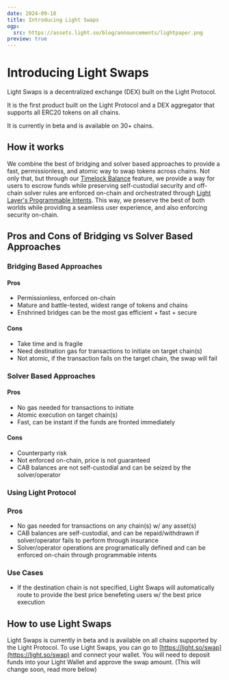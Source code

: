 ```yaml
---
date: 2024-09-18
title: Introducing Light Swaps
ogp:
  src: https://assets.light.so/blog/announcements/lightpaper.png
preview: true
---
```


# Introducing Light Swaps

Light Swaps is a decentralized exchange (DEX) built on the Light Protocol.

It is the first product built on the Light Protocol and a DEX aggregator that supports all ERC20 tokens on all chains.

It is currently in beta and is available on 30+ chains.

## How it works

We combine the best of bridging and solver based approaches to provide a fast, permissionless, and atomic way to swap tokens across chains.
Not only that, but through our [Timelock Balance](https://light.so/docs/timelock-balance) feature, we provide a way for users to escrow funds while preserving self-custodial security and off-chain solver rules are enforced on-chain and orchestrated through [Light Layer's Programmable Intents](https://paper.light.so/light-programmable-intents).
This way, we preserve the best of both worlds while providing a seamless user experience, and also enforcing security on-chain.

## Pros and Cons of Bridging vs Solver Based Approaches

### Bridging Based Approaches

#### Pros

- Permissionless, enforced on-chain
- Mature and battle-tested, widest range of tokens and chains
- Enshrined bridges can be the most gas efficient + fast + secure

#### Cons

- Take time and is fragile
- Need destination gas for transactions to initiate on target chain(s)
- Not atomic, if the transaction fails on the target chain, the swap will fail

### Solver Based Approaches

#### Pros

- No gas needed for transactions to initiate
- Atomic execution on target chain(s)
- Fast, can be instant if the funds are fronted immediately

#### Cons

- Counterparty risk
- Not enforced on-chain, price is not guaranteed
- CAB balances are not self-custodial and can be seized by the solver/operator

### Using Light Protocol

### Pros

- No gas needed for transactions on any chain(s) w/ any asset(s)
- CAB balances are self-custodial, and can be repaid/withdrawn if solver/operator fails to perform through insurance
- Solver/operator operations are programatically defined and can be enforced on-chain through programmable intents

### Use Cases

- If the destination chain is not specified, Light Swaps will automatically route to provide the best price benefeting users w/ the best price execution

## How to use Light Swaps

Light Swaps is currently in beta and is available on all chains supported by the Light Protocol.
To use Light Swaps, you can go to [https://light.so/swap](https://light.so/swap) and connect your wallet.
You will need to deposit funds into your Light Wallet and approve the swap amount. (This will change soon, read more below)
